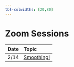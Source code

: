 ```yaml
---
tbl-colwidths: [20,80]
--- 
```


# Zoom Sessions

|Date | Topic|
|-----|:-----|
| 2/14| [Smoothing!](session_1_smoothing.qmd)